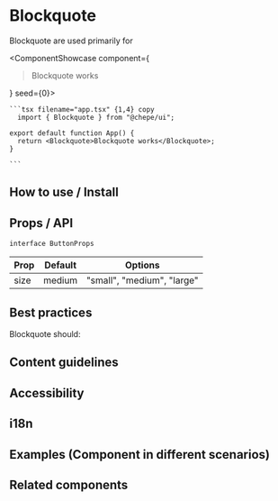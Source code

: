 

# Blockquote

Blockquote are used primarily for

<ComponentShowcase component={<Blockquote>Blockquote works</Blockquote>} seed={0}>
   <div>

    ```tsx filename="app.tsx" {1,4} copy
      import { Blockquote } from "@chepe/ui";

    export default function App() {
      return <Blockquote>Blockquote works</Blockquote>;
    }

    ```

  </div>
</ComponentShowcase>

## How to use / Install

## Props / API

`interface ButtonProps`

| Prop | Default | Options                    |
| ---- | ------- | -------------------------- |
| size | medium  | "small", "medium", "large" |

## Best practices

Blockquote should:

## Content guidelines

## Accessibility

## i18n

## Examples (Component in different scenarios)

## Related components
